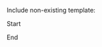 Include non-existing template:

St{{this-template-does-not-exist.mediawiki}}art

En{{this template does not exist.mediawiki|Parm1|Param2|Param3}}d
